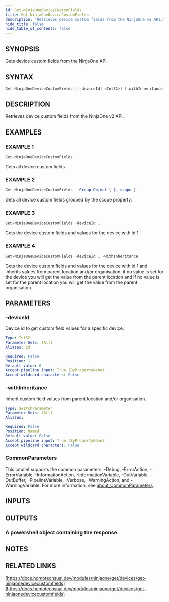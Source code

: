 ```yaml
---
id: Get-NinjaOneDeviceCustomFields
title: Get-NinjaOneDeviceCustomFields
description: "Retrieves device custom fields from the NinjaOne v2 API."
hide_title: false
hide_table_of_contents: false
---
```


## SYNOPSIS

Gets device custom fields from the NinjaOne API.

## SYNTAX

```powershell
Get-NinjaOneDeviceCustomFields [[-deviceId] <Int32>] [-withInheritance] [<CommonParameters>]
```

## DESCRIPTION

Retrieves device custom fields from the NinjaOne v2 API.

## EXAMPLES

### EXAMPLE 1

```powershell
Get-NinjaOneDeviceCustomFields
```

Gets all device custom fields.

### EXAMPLE 2

```powershell
Get-NinjaOneDeviceCustomFields | Group-Object { $_.scope }
```

Gets all device custom fields grouped by the scope property.

### EXAMPLE 3

```powershell
Get-NinjaOneDeviceCustomFields -deviceId 1
```

Gets the device custom fields and values for the device with id 1

### EXAMPLE 4

```powershell
Get-NinjaOneDeviceCustomFields -deviceId 1 -withInheritance
```

Gets the device custom fields and values for the device with id 1 and inherits values from parent location and/or organisation, if no value is set for the device you will get the value from the parent location and if no value is set for the parent location you will get the value from the parent organisation.

## PARAMETERS

### -deviceId

Device id to get custom field values for a specific device.

```yaml
Type: Int32
Parameter Sets: (All)
Aliases: id

Required: False
Position: 1
Default value: 0
Accept pipeline input: True (ByPropertyName)
Accept wildcard characters: False
```

### -withInheritance

Inherit custom field values from parent location and/or organisation.

```yaml
Type: SwitchParameter
Parameter Sets: (All)
Aliases:

Required: False
Position: Named
Default value: False
Accept pipeline input: True (ByPropertyName)
Accept wildcard characters: False
```

### CommonParameters

This cmdlet supports the common parameters: -Debug, -ErrorAction, -ErrorVariable, -InformationAction, -InformationVariable, -OutVariable, -OutBuffer, -PipelineVariable, -Verbose, -WarningAction, and -WarningVariable. For more information, see [about_CommonParameters](http://go.microsoft.com/fwlink/?LinkID=113216).

## INPUTS

## OUTPUTS

### A powershell object containing the response

## NOTES

## RELATED LINKS

[https://docs.homotechsual.dev/modules/ninjaone/get/devices/get-ninjaonedevicecustomfields](https://docs.homotechsual.dev/modules/ninjaone/get/devices/get-ninjaonedevicecustomfields)
